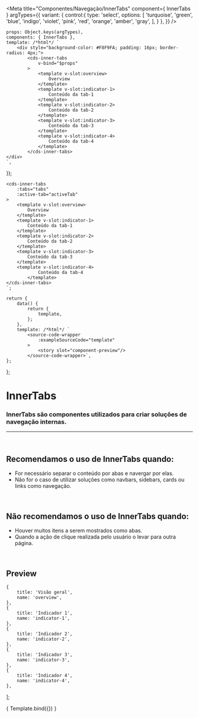
<Meta
	title="Componentes/Navegação/InnerTabs"
	component={ InnerTabs }
	argTypes={{
		variant: {
			control:{
				type: 'select',
				options: [
					'turquoise',
					'green',
					'blue',
					'indigo',
					'violet',
					'pink',
					'red',
					'orange',
					'amber',
					'gray',
				],
			}
		},
	}}
/>

	props: Object.keys(argTypes),
	components: { InnerTabs },
	template: /*html*/ `
		<div style="background-color: #F8F9FA; padding: 16px; border-radius: 4px;">
			<cds-inner-tabs
				v-bind="$props"
			>
				<template v-slot:overview>
					Overview
				</template>
				<template v-slot:indicator-1>
					Conteúdo da tab-1
				</template>
				<template v-slot:indicator-2>
					Conteúdo da tab-2
				</template>
				<template v-slot:indicator-3>
					Conteúdo da tab-3
				</template>
				<template v-slot:indicator-4>
					Conteúdo da tab-4
				</template>
			</cds-inner-tabs>
	</div>
	`,
});

	<cds-inner-tabs 
		:tabs="tabs"
		:active-tab="activeTab"
	>
		<template v-slot:overview>
			Overview
		</template>
		<template v-slot:indicator-1>
			Conteúdo da tab-1
		</template>
		<template v-slot:indicator-2>
			Conteúdo da tab-2
		</template>
		<template v-slot:indicator-3>
			Conteúdo da tab-3
		</template>
		<template v-slot:indicator-4>
				Conteúdo da tab-4
			</template>
	</cds-inner-tabs>
	`;

	return {
		data() {
			return {
				template,
			};
		},
		template: /*html*/ `
			<source-code-wrapper
				:exampleSourceCode="template"
			>
				<story slot="component-preview"/>
			</source-code-wrapper>`,
	};
};

# InnerTabs

### InnerTabs são componentes utilizados para criar soluções de navegação internas.
---
<br />

## Recomendamos o uso de InnerTabs quando:
- For necessário separar o conteúdo por abas e navergar por elas.
- Não for o caso de utilizar soluções como navbars, sidebars, cards ou links como navegação.

<br />

## Não recomendamos o uso de InnerTabs quando:
- Houver muitos itens a serem mostrados como abas.
- Quando a ação de clique realizada pelo usuário o levar para outra página.

<br />

## Preview

	{
		title: 'Visão geral',
		name: 'overview',
	},
	{
		title: 'Indicador 1',
		name: 'indicator-1',
	},
	{
		title: 'Indicador 2',
		name: 'indicator-2',
	},
	{
		title: 'Indicador 3',
		name: 'indicator-3',
	},
	{
		title: 'Indicador 4',
		name: 'indicator-4',
	},
];

<Canvas>
	<Story
		name="InnerTabs"
		decorators={[docsDecorator]}
		args={{
			tabs: items,
			activeTab: items[1],
		}}
	>
		{ Template.bind({}) }
	</Story>
</Canvas>

<ArgsTable story="InnerTabs" />